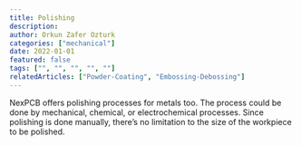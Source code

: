 ---
title: Polishing
description: 
author: Orkun Zafer Ozturk
categories: ["mechanical"]
date: 2022-01-01
featured: false
tags: ["", "", "", "", ""]
relatedArticles: ["Powder-Coating", "Embossing-Debossing"]
---
NexPCB offers polishing processes for metals too. The process could be done by mechanical, chemical, or electrochemical processes. Since polishing is done manually, there’s no limitation to the size of the workpiece to be polished. 

